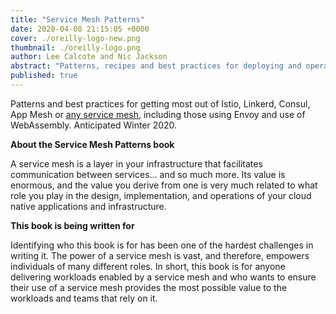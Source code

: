 ```yaml
---
title: "Service Mesh Patterns"
date: 2020-04-08 21:15:05 +0000
cover: ./oreilly-logo-new.png
thumbnail: ./oreilly-logo.png
author: Lee Calcote and Nic Jackson
abstract: "Patterns, recipes and best practices for deploying and operating service meshes."
published: true
---
```



<BookWrapper>

<p>
  Patterns and best practices for getting most out of Istio, Linkerd, Consul, App Mesh or <a href="/landscape">any service mesh</a>, including those using Envoy and use of WebAssembly. Anticipated Winter
  2020.
</p>

<p><strong>About the Service Mesh Patterns book</strong></p>

A service mesh is a layer in your infrastructure that facilitates communication between services… and so much more. Its value is enormous, and the value you derive from one is very much related to what role you play in the design, implementation, and operations of your cloud native applications and infrastructure.

<p><strong>This book is being written for</strong></p>

Identifying who this book is for has been one of the hardest challenges in writing it. The power of a service mesh is vast, and therefore, empowers individuals of many different roles. In short, this book is for anyone delivering workloads enabled by a service mesh and who wants to ensure their use of a service mesh provides the most possible value to the workloads and teams that rely on it.

<br/>

<Table/>
<br />

</BookWrapper>

